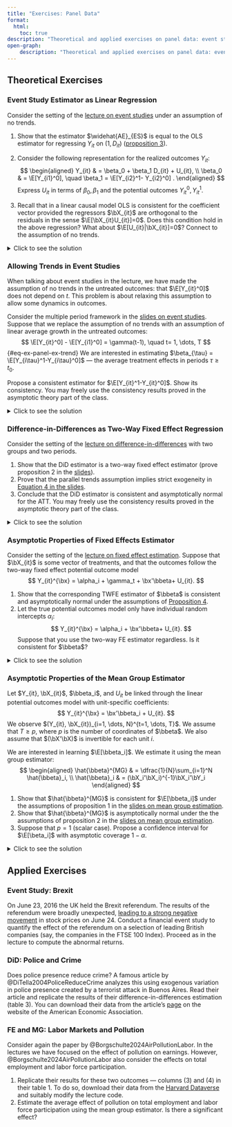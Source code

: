 ```yaml
---
title: "Exercises: Panel Data"
format:
  html:
    toc: true
description: "Theoretical and applied exercises on panel data: event studies, difference-in-differences, fixed effect and mean group estimation."
open-graph:
    description: "Theoretical and applied exercises on panel data: event studies, difference-in-differences, fixed effect and mean group estimation." 
---
```





## Theoretical Exercises 

### Event Study Estimator as Linear Regression

Consider the setting of the [lecture on event studies](https://vladislav-morozov.github.io/econometrics-2/slides/panel/event-studies.html#/event-studies-and-ols) under an assumption of no trends.

1. Show that the estimator $\widehat{AE}_{ES}$ is equal to the OLS estimator for regressing $Y_{it}$ on $(1, D_{it})$ ([proposition 3](https://vladislav-morozov.github.io/econometrics-2/slides/panel/event-studies.html#/event-studies-and-ols)).
2. Consider the following representation for the realized outcomes $Y_{it}$:
$$ 
\begin{aligned}
Y_{it} & = \beta_0 + \beta_1 D_{it} + U_{it},
\\
\beta_0 & = \E[Y_{i1}^0], \quad
\beta_1  =  \E[Y_{i2}^1- Y_{i2}^0] .
\end{aligned}
$$
Express $U_{it}$ in terms of $\beta_0, \beta_1$ and the potential outcomes $Y_{it}^0, Y_{it}^1$. 

3. Recall that in a linear causal model OLS is consistent for the coefficient vector provided the regressors $\bX_{it}$ are orthogonal to the residuals in the sense $\E[\bX_{it}U_{it}]=0$. Does this condition hold in the above regression? What about $\E[U_{it}|\bX_{it}]=0$? Connect to the assumption of no trends.


<details>
  <summary>Click to see the solution</summary>

*First subquestion*: let $\hat{\beta}_1$ be the estimated coefficients on $D_{it}$. Recall that it can be expressed as
$$
\hat{\beta}_1 = \dfrac{\widehat{\cov}(Y_{it}, D_{it})}{\widehat{\var}(D_{it})}.
$$ 
It is sufficient to evaluate the sample moments on the right hand side. For example, it holds that
$$
\widehat{\var}(D_{it}) = \dfrac{1}{2N}\sum_{i=1}^N \sum_{t=1}^2 D_{it}^2 - \left(\dfrac{1}{2N}\sum_{i=1}^N \sum_{t=1}^2 D_{it} \right)^2 = \dfrac{1}{4},
$$
where we use that for all $i$ it holds that $D_{i1}=0$ and $D_{i2}=1$. 

Likewise, for covariance we have that 
$$
\begin{aligned}
& \widehat{\cov}(Y_{it}, D_{it})\\
 & = \dfrac{1}{2N}\sum_{i=1}^N \sum_{t=1}^2 Y_{it}D_{it} - \left(  \dfrac{1}{2N}\sum_{i=1}^N \sum_{t=1}^2 Y_{it}\right)\left( \dfrac{1}{2N}\sum_{i=1}^N \sum_{t=1}^2 D_{it} \right) \\
& = \dfrac{1}{2N}\sum_{i=1}^N Y_{i2} - \dfrac{1}{4N}\left(  \sum_{i=1}^N Y_{i1} +\sum_{i=1}^N Y_{i2}  \right) \\
& = \dfrac{1}{4N}\sum_{i=1}^N (Y_{i2}- Y_{i1}).
\end{aligned}
$$
Combining the two expressions, we obtain that 
$$
\hat{\beta}_1 = \widehat{AE}_{ES}.
$$

<br>


*Second subquestion*: the easiest way to proceed is to tackle $t=1$ and $t=2$ separately. Consider first $t=0$. By construction, we know that $Y_{i1}=Y_{i1}^0$ (the untreated outcome). Hence
$$
\begin{aligned}
Y_{i1} & = Y_{i1}^0\\
& = \beta_0 + \beta_1\times 0 +  (Y_{i1}^0-\beta_0)\\
& = \beta_0 + \beta_1 D_{i1} + (Y_{i1}^0-\beta_0).
\end{aligned}
$$
We conclude that 
$$
U_{i1} = Y_{i1}^0  - \beta_0.
$$
We can proceed similarly with $t=2$:
$$
\begin{aligned}
Y_{i2} & = Y_{i2}^1\\
& = \beta_0 + \beta_1 +  (Y_{i2}^1-\beta_0-\beta_1)\\
& = \beta_0 + \beta_1 D_{i2} + (Y_{i2}^1-\beta_0-\beta_1).
\end{aligned}
$$
It follows that 
$$
U_{i2} = Y_{i2}^1-\beta_0-\beta_1.
$$

<br>


*Third subquestion*: the regressor vector $\bX_{it}$ is $(1, D_{it})$. Accordingly, $\E[\bX_{it}U_{it}]=0$ is two conditions: $\E[U_{it}]=0$ and $\E[U_{it}D_{it}]=0$. 
 
To check these conditions, it is again best to separately consider $t=1$ and $t=2$. 

- For $t=1$ we have
$$
\begin{aligned}
\E[U_{i1}] & = \E[Y_{i1}^0-\beta_0]= \E[Y_{i1}^0] - \E[Y_{i1}^0] =0, \\
\E[U_{i1}D_{i1}] & = \E[U_{i1}\times 0] =0,
\end{aligned}
$$
where we use the definition of $\beta_0$ and that $D_{i1}=0$ for all units.

- For $t=2$:
$$
\begin{aligned}
\E[U_{i2}] & = \E[Y_{i2}^1-\beta_0- \beta_1]= \E[Y_{i2}^1] - \E[Y_{i1}^0] - \E[Y_{i2}^1- Y_{i2}^0]\\
& = \E[Y_{i2}^0] - \E[Y_{i1}^0] \\
& = 0,  \\
\E[U_{i2}D_{i2}] & = \E[U_{i2}\times 1] =0,
\end{aligned}
$$
where we use the assumption of no trends (in the untreated outcomes).
 
We conclude that $\E[\bX_{it}U_{it}]=0$ under the assumption of no trends. 

Finally, regarding strict exogeneity, the conditional expectation in $\E[U_{it}|\bX_{it}]$ is actually quite easy to handle. 

- First, conditioning on a constant does not change anything (intuitively, a constant contains no information about any random variable), so $\E[U_{it}|\bX_{it}]= \E[U_{it}|D_{it}]$.
- Second, $D_{it}$ itself is constant for each given $t$ (=takes only one possible value for each $t$), so
$$
\begin{aligned}
\E[U_{i1}|D_{i1}] = \E[U_{i1}], \quad \E[U_{i2}|D_{i2}] = \E[U_{i2}].
\end{aligned}
$$
Both expectations on the right are 0. 

We conclude that
$$
\E[U_{it}|\bX_{it}] =0,
$$
and that strict exogeneity is equivalent to the assumption of no trends in the baseline. 

A practical conclusion is that under the assumption of no trends in the untreated outcomes, the OLS estimator is unbiased and consistent for the average treatment effect as $N\to\infty$.

</details>
 

### Allowing Trends in Event Studies

When talking about event studies in the lecture, we have made the assumption of no trends in the untreated outcomes: that $\E[Y_{it}^0]$ does not depend on $t$. This problem is about relaxing this assumption to allow some dynamics in outcomes.

Consider the multiple period framework in the [slides on event studies](https://vladislav-morozov.github.io/econometrics-2/slides/panel/event-studies.html#/multiple-period-framework). Suppose that we replace the assumption of no trends with an assumption of linear average growth in the untreated outcomes:
$$
\E[Y_{it}^0] - \E[Y_{i1}^0] = \gamma(t-1), \quad t= 1, \dots, T
$$ {#eq-ex-panel-ex-trend}
We are interested in estimating $\beta_{\tau} = \E[Y_{i\tau}^1-Y_{i\tau}^0]$ — the average treatment effects in periods $\tau\geq t_0$. 

Propose a consistent estimator for $\E[Y_{it}^1-Y_{it}^0]$. Show its consistency. You may freely use the consistency results proved in the asymptotic theory part of the class. 

<details>
  <summary>Click to see the solution</summary>
 
The most natural way to proceed is to attempt a regression similar to the [one](https://vladislav-morozov.github.io/econometrics-2/slides/panel/event-studies.html#/expanded-regression) we discussed in the multiple period case with no trends. Define period-$\tau$ treatment indicators:
$$
D_{it, \tau} = \begin{cases}
1, & t= \tau, \\
0, & t\neq \tau
\end{cases}
$$ 
We can now regress $Y_{it}$ on $\bX_{it} = (1, t-1, D_{it, t_0}, \dots D_{it, T})$ using OLS — note the addition of time $t$ to the list of regressors. Our estimator for $\beta_{\tau}$ is the coefficient on $D_{it, \tau}$.


To show consistency, we can use the same approach as in the first problem:

1. Represent the estimator as a linear model involving the coefficients of interest:
$$
Y_{it} = \beta_0 + \gamma (t-1)  \sum_{\tau = t_0}^{T} \beta_\tau D_{it, \tau} + U_{it},
$$ {#eq-ex-panel-ex-trend-model}
where $\beta_0 =\E[Y_{i1}^0]=0$.
2. Show that $\E[\bX_{it}U_{it}]=0$. 

 
As in the previous problem, it is enough to show that $\E[U_{it}]=0$ for all $t$ (why?). It is also again easiest to separately consider pre- and post-treatment periods. For clarity, we first find an expression for $U_{it}$ by aligning $Y_{it}$ with @eq-ex-panel-ex-trend-model. We then find $\E[U_{it}]$.

- Let $t<t_0$. Then 
$$
\begin{aligned}
& Y_{it} \\
&  = Y_{it}^0\\
& = \beta_0 + \gamma(t-1) + 0 + (Y_{it}^0 - \beta_0 - \gamma(t-1))\\
& = \beta_0 + \gamma(t-1) + \sum_{\tau=t_0}^T \beta_{\tau} D_{it, \tau} + (Y_{it}^0 - \beta_0 - \gamma(t-1)),
\end{aligned}
$$
where we use the fact that $D_{it, \tau}=0$ for all $t<t_0$ and $\tau\geq t_0$.
In other words, $U_{it} = Y_{it}^0 - \beta_0 - \gamma(t-1)$ for $t<t_0$. Then
$$
\begin{aligned}
\E[U_{it}] & = \E[Y_{it}^0] - \E[Y_{i1}^0] - \gamma(t-1) \\
& = \E[Y_{i1}^0] + \gamma(t-1) - \E[Y_{i1}^0] - \gamma(t-1)\\
& = 0,
\end{aligned}
$$
where we have used @eq-ex-panel-ex-trend on the second line.

- Let $t\geq t_0$. Then 
$$
\begin{aligned}
& Y_{it} \\
& = Y_{it}^1\\
& = \beta_0 + \gamma(t-1) + \beta_t \times 1 +  (Y_{it}^1 - \beta_0 - \gamma(t-1) - \beta_t)\\
& =  \beta_0 + \gamma(t-1) + \sum_{\tau=t_0}^T \beta_{\tau} D_{it, \tau} +  (Y_{it}^1 - \beta_0 - \gamma(t-1) - \beta_t),
\end{aligned}
$$
where we use that only $D_{it, t}$ is equal to 1 in the above sum. We thus obtain that $U_{it} = Y_{it}^1 - \beta_0 - \gamma(t-1) - \beta_t$ for $t\geq t_0$.  Hence
$$
\begin{aligned}
\E[U_{it}] & = \E[Y_{it}^1] - \E[Y_{i1}^0] - \gamma(t-1) - \E[Y_{it}^1 - Y_{it}^0]\\
& = \E[Y_{it}^0] - \E[Y_{i1}^0] - \gamma(t-1)\\
& = \E[Y_{i1}^0] + \gamma(t-1) - \E[Y_{i1}^0] - \gamma(t-1)\\
& = 0,
\end{aligned}
$$
where we again use @eq-ex-panel-ex-trend.

By the same argument as in the above problem (please check!), we conclude that $\E[\bX_{it}U_{it}]=0$. It follows that our OLS estimator is consistent for $(\beta_0, \gamma, \beta_{t_0}, \dots, \beta_T)$ by the standard consistency results for OLS.
 
</details>

### Difference-in-Differences as Two-Way Fixed Effect Regression

Consider the setting of the [lecture on difference-in-differences](https://vladislav-morozov.github.io/econometrics-2/slides/panel/did.html#/setting) with two groups and two periods. 

1. Show that the DiD estimator is a two-way fixed effect estimator (prove proposition 2 in the [slides](https://vladislav-morozov.github.io/econometrics-2/slides/panel/did.html#/regression-representation-result)).
2. Prove that the parallel trends assumption implies strict exogeneity in [Equation 4 in the slides](https://vladislav-morozov.github.io/econometrics-2/slides/panel/did.html#/eq-causal-did-twfe).
3. Conclude that the DiD estimator is consistent and asymptotically normal for the ATT. You may freely use the consistency results proved in the asymptotic theory part of the class. 



<details>
  <summary>Click to see the solution</summary>


*First subquestion*: the proof is by brute force evaluation of the OLS estimator expression
$$
\hat{\delta} = \dfrac{\widehat{\cov}\left(Y_{i2}-Y_{i1}, D_{i2}\right) }{\widehat{\var}(D_{i2})}.
$$
The denominator is given by 
$$
\widehat{\var}(D_{i2}) = \dfrac{1}{N} \sum_{i=1}^N D_{i2}^2 - \left(\dfrac{1}{N} \sum_{i=1}^N D_{i2} \right)^2 = \dfrac{N_T}{N} - \dfrac{N_T^2}{N^2} = \dfrac{N_TN_U}{N^2},
$$
where $N_T$ is the number of treated units, and $N_U$ is the number of untreated units. 

The numerator is given by 
$$
\begin{aligned}
& \widehat{\cov}\left(Y_{i2}-Y_{i1}, D_{i2}\right) \\
& = \dfrac{1}{N}\sum_{Treated} (Y_{i2}-Y_{i1}) \\
& \quad - \dfrac{N_T}{N}  \dfrac{1}{N}\left( \sum_{Treated} (Y_{i2}-Y_{i1}) + \sum_{Untreated}(Y_{i2}- Y_{i1})  \right) \\
& = \dfrac{N_U}{N^2} \sum_{Treated} (Y_{i2}-Y_{i1}) -\dfrac{N_T}{N^2} \sum_{Untreated} (Y_{i2}-Y_{i1}).
\end{aligned}
$$
Dividing the numerator by the denominator and combining the $N$ terms yields the result. 



<br>


*Second subquestion*: recall [Equation 4 in the slides](https://vladislav-morozov.github.io/econometrics-2/slides/panel/did.html#/eq-causal-did-twfe):
$$
Y_{i2}- Y_{i1} = \gamma + \delta D_{i2} + U_{i2}
$$
for 
$$
\begin{aligned}
\gamma & = \E[Y_{i2}^0 - Y_{i1}^0 |T], \\
\delta & = \E[Y_{i2}^1 - Y_{i2}^0 |T].
\end{aligned}
$$
Here $U_{i2}$ is given by
$$
U_{i2} = \begin{cases}
Y_{i2}^0 - Y_{i1}^0 - \gamma, & D_{i2} = 0, \\
Y_{i2}^1 - Y_{i1}^0 - \gamma-\delta, & D_{i2} = 1,
\end{cases}
$$

Strict exogeneity in this case means that $\E[U_{i2}|(1, D_{i2})]=0$. As always, conditioning on a constant does not affect the conditional expectation, and so we have that $\E[U_{i2}|(1, D_{i2})] = \E[U_{i2}|D_{i2}]$. To find this expectation, we consider the values of $D_{i2}$:

$$
\begin{aligned}
\E[U_{i2}|D_{i2}=0] & = \E[Y_{i2}^0 - Y_{i1}^0|U]- \E[Y_{i2}^0 - Y_{i1}^0 |T] \\
& = 0 \\
\E[U_{i2}|D_{i2}=1] & = \E[Y_{i2}^1 - Y_{i1}^0|T] - \E[Y_{i2}^0 - Y_{i1}^0 |T]- \E[Y_{i2}^1 - Y_{i2}^0 |T] \\
& = 0,
\end{aligned}
$$
where we

- Use the parallel trends assumption in $\E[U_{i2}|D_{i2}=0]$ 
- Add and subtract $\E[Y_{i2}^0|T]$ in  $\E[U_{i2}|D_{i2}=1]$.

For both values of $D_{i2}$ the conditional expectation is 0. Hence $\E[U_{i2}|D_{i2}]=0$, and strict exogeneity holds. 




*Bonus question*: prove the strict exogeneity implies the parallel trends assumption. To do so, notice that we have proved that in general
$$
\E[U_{i2}|D_{i2}] = D_{i2} \left( \E[Y_{i2}^0 - Y_{i1}^0|U]- \E[Y_{i2}^0 - Y_{i1}^0 |T]  \right)
$$ 
Now suppose that $\E[U_{i2}|D_{i2}] = 0$ regardless of the value of $D_{i2}$. Conclude that trends in outcomes must be parallel.

<br>


*Third subquestion*: the DiD estimator $\hat{\delta}$ is an OLS estimator for a linear causal model with strict exogeneity. Consistency and asymptotic normality for $\delta$ hold by the results we proved in the asymptotic theory part of the class. Finally,  recall that $\delta$ is exactly the ATT.

</details>
 


### Asymptotic Properties of Fixed Effects Estimator

Consider the setting of the [lecture on fixed effect estimation](https://vladislav-morozov.github.io/econometrics-2/slides/panel/fe.html#/sampling-setting). Suppose that $\bX_{it}$ is some vector of treatments, and that the outcomes follow the two-way fixed effect potential outcome model
$$
Y_{it}^{\bx} = \alpha_i + \gamma_t + \bx'\bbeta+ U_{it}.
$$

1. Show that the corresponding TWFE estimator of $\bbeta$ is consistent and asymptotically normal under the assumptions of [Proposition 4](https://vladislav-morozov.github.io/econometrics-2/slides/panel/fe.html#/asymptotic-distribution).
2. Let the true potential outcomes model only have individual random intercepts $\alpha_i$:
$$ 
Y_{it}^{\bx} = \alpha_i + \bx'\bbeta+ U_{it}.
$$
Suppose that you use the two-way FE estimator regardless. Is it consistent for $\bbeta$?  


<details>
  <summary>Click to see the solution</summary>

*First subquestion*: let $\tilde{\bX}_{it}$ be two-way transformed version of $\bX_{it}$, likewise with $\tilde{Y}_{it}$ and $\tilde{U}_{it}$ (see [Equation 7](https://vladislav-morozov.github.io/econometrics-2/slides/panel/fe.html#/within-estimation-ii-two-way-transformations)).
The within-transformed outcomes satisfy:
$$
\tilde{Y}_{it} = \tilde{\bX}_{it}'\bbeta + \tilde{U}_{it}.
$$
In individual matrix form: 
$$
\tilde{\bY}_i = \tilde{\bX}_i\bbeta + \tilde{\bU}_{i}.
$$

We can then represent the TWFE estimator of $\bbeta$ as 
$$
\begin{aligned}
\hat{\bbeta}^{FE} & = \left( \sum_{i=1}^N \tilde{\bX}_i'\tilde{\bX}_i
 \right)^{-1}\sum_{i=1}^N \tilde{\bX}_i'\tilde{\bY}_i \\
& = \bbeta +  \left(\dfrac{1}{N} \sum_{i=1}^N \tilde{\bX}_i'\tilde{\bX}_i
 \right)^{-1} \dfrac{1}{N} \sum_{i=1}^N \tilde{\bX}_i'\tilde{\bU}_i.
\end{aligned}
$$ {#eq-ex-panel-ex-fe-repr}

We now proceed as we always do.


To prove consistency, we make the following sequence of observations:

- Since $\E[\tilde{\bX}_i'\tilde{\bX}_i]$ exists and observations are IID across $i$, by the law of large numbers
$$
\dfrac{1}{N} \sum_{i=1}^N \tilde{\bX}_i'\tilde{\bX}_i \xrightarrow{p} \E[\tilde{\bX}_i'\tilde{\bX}_i].
$$
- Since $\E[\tilde{\bX}_i'\tilde{\bX}_i]$ is invertible, by the continuous mapping theorem
$$
\left( \dfrac{1}{N} \sum_{i=1}^N \tilde{\bX}_i'\tilde{\bX}_i\right)^{-1} \xrightarrow{p}  \left( \E[\tilde{\bX}_i'\tilde{\bX}_i]\right)^{-1}.
$$ {#eq-ex-panel-ex-fe-hess}
- By the law of large numbers
$$
\dfrac{1}{N} \sum_{i=1}^N \tilde{\bX}_i'\tilde{\bU}_i \xrightarrow{p} \E[\tilde{\bX}_i'\tilde{\bU}_i].
$$
- By the panel version of strict exogeneity and [Proposition 2](https://vladislav-morozov.github.io/econometrics-2/slides/panel/fe.html#/strict-exogeneity-implies-eq-panel-twfe-key-orthogonality) it holds that 
$$
\E[\tilde{\bX}_i'\tilde{\bU}_i] = 0.
$$
- By the continuous mapping theorem
$$
 \left(\dfrac{1}{N} \sum_{i=1}^N \tilde{\bX}_i'\tilde{\bX}_i
 \right)^{-1} \dfrac{1}{N} \sum_{i=1}^N \tilde{\bX}_i'\tilde{\bU}_i \xrightarrow{p} \left( \E[\tilde{\bX}_i'\tilde{\bX}_i]\right)^{-1}\E[\tilde{\bX}_i'\tilde{\bU}_i] = 0.
$$


We conclude that 
$$
\hat{\bbeta}^{FE} \xrightarrow{p} \bbeta.
$$


To show asymptotic normality, we first apply the central limit theorem as 
$$
\begin{aligned}
\dfrac{1}{\sqrt{N}} \sum_{i=1}^N \tilde{\bX}_i'\tilde{\bU}_i & = \sqrt{N}\left(\dfrac{1}{N} \sum_{i=1}^N \tilde{\bX}_i'\tilde{\bU}_i - \E[\tilde{\bX}_i'\tilde{\bU}_i] \right)\\
& \xrightarrow{d} N\left(0, \E[\tilde{\bX}_i'\tilde{\bU}_i\tilde{\bU}_i'\tilde{\bX}_i]   \right).
\end{aligned}
$$ 
Then by equations ([-@eq-ex-panel-ex-fe-repr])-([-@eq-ex-panel-ex-fe-hess]) and Slutsky's theorem we conclude that 
$$
\begin{aligned}
& \sqrt{N}\left(\hat{\bbeta}^{FE} - \bbeta\right) \\
& \xrightarrow{d} N\left(0, \left(\E[\tilde{\bX}_i'\tilde{\bX}_i] \right)^{-1} \E[\tilde{\bX}_i'\tilde{\bU}_i\tilde{\bU}_i'\tilde{\bX}_i] \left(\E[\tilde{\bX}_i'\tilde{\bX}_i] \right)^{-1}\right).
\end{aligned}
$$


<br>

*Second subquestion*: the two-way within transformation successfully eliminates all the random intercepts present. The realized outcomes still satisfy
$$
\tilde{Y}_{it} = \tilde{\bX}_{it}'\bbeta + \tilde{U}_{it}.
$$
It follows that the estimator is still consistent and asymptotically normal, provided suitable moment and invertibility conditions hold. 

Does this mean that you should always try to eliminate as many random intercepts as possible? Not really, for the following two reasons: 

- Removing more effects makes it harder to satisfy the invertibility condition on $\E[\tilde{\bX}_{i}'\tilde{\bX}_i]$. Every layer of the within transformation deletes something from $\bX_{it}$. It is possible to delete so much that there isn't enough variation left for estimation.
- The random intercept model is likely misspecified in the sense that coefficient vectors $\bbeta$ differ at least between units. Removing different kinds of FEs only changes the weights in the estimand of the FE estimator, but does not lead to the true average effect.




</details>
 

### Asymptotic Properties of the Mean Group Estimator

Let $Y_{it}, \bX_{it}$, $\bbeta_i$, and $U_{it}$ be linked through the linear potential outcomes model with unit-specific coefficients:
$$
Y_{it}^{\bx} = \bx'\bbeta_i + U_{it}.
$$
We observe $(Y_{it}, \bX_{it})_{i=1, \dots, N}^{t=1, \dots, T}$. We assume that $T\geq p$, where $p$ is the number of coordinates of $\bbeta$. We also assume that $(\bX'\bX)$ is invertible for each unit $i$. 

We are interested in learning $\E[\bbeta_i]$. We estimate it using the mean group estimator:
$$
\begin{aligned}
\hat{\bbeta}^{MG} & = \dfrac{1}{N}\sum_{i=1}^N \hat{\bbeta}_i, \\
\hat{\bbeta}_i & = (\bX_i'\bX_i)^{-1}\bX_i'\bY_i
\end{aligned}
$$


1. Show that $\hat{\bbeta}^{MG}$ is consistent for $\E[\bbeta_i]$ under the assumptions of proposition 1 in the [slides on mean group estimation](https://vladislav-morozov.github.io/econometrics-2/slides/panel/mean-group.html#/consistency-of-the-mg-estimator).
2. Show that $\hat{\bbeta}^{MG}$ is asymptotically normal under the the assumptions of proposition 2 in the [slides on mean group estimation](https://vladislav-morozov.github.io/econometrics-2/slides/panel/mean-group.html#/asymptotic-distribution).
3. Suppose that $p=1$ (scalar case). Propose a confidence interval for $\E[\beta_i]$ with asymptotic coverage $1-\alpha$. 

<details>
  <summary>Click to see the solution</summary>

*First subquestion*: We substitute $Y_{it} = \bX_{it}'\bbeta_i  + U_{it}$  into the individual estimators $\hat{\bbeta}_i$:
$$
\hat{\bbeta}_i = \bbeta_i +  (\bX_i'\bX_i)^{-1}\bX_i'\bU_i
$$
We can then represent the mean group estimator as
$$
\hat{\bbeta}^{MG} = \dfrac{1}{N}\sum_{i=1}^N \bbeta_i + \dfrac{1}{N}\sum_{i=1}^N(\bX_i'\bX_i)^{-1}\bX_i'\bU_i.
$$
By assumptions of proposition 1, $(\bX_i, \bU_i, \bbeta_i)$ are IID random vectors and the expected value of $\bbeta_i$ exists. Then by the law of large numbers
$$
\dfrac{1}{N}\sum_{i=1}^N \bbeta_i \xrightarrow{p} \E[\bbeta_i].
$$
Likewise, $(\bX_i'\bX_i)^{-1}\bX_i'\bU_i$ has finite expected value by assumption, so by the law of large numbers it holds that
$$
\dfrac{1}{N}\sum_{i=1}^N(\bX_i'\bX_i)^{-1}\bX_i'\bU_i\xrightarrow{p} \E\left[(\bX_i'\bX_i)^{-1}\bX_i'\bU_i\right].
$$
We conclude that 
$$
\hat{\bbeta}^{MG}\xrightarrow{p} \E[\bbeta_i] + \E\left[(\bX_i'\bX_i)^{-1}\bX_i'\bU_i\right].
$$
Finally, by the law of iterated expectations and assumption of strict exogeneity, it holds that 
$$
\begin{aligned}
\E\left[(\bX_i'\bX_i)^{-1}\bX_i'\bU_i\right] & = \E\left[\E\left[ (\bX_i'\bX_i)^{-1}\bX_i'\bU_i|\bX_i\right]\right]\\
& = \E\left[(\bX_i'\bX_i)^{-1}\bX_i' \E[\bU_i|\bX_i]  \right]\\
& = 0.
\end{aligned}
$$
We conclude that $\hat{\bbeta}^{MG}\xrightarrow{p}\E[\bbeta_i]$.


<br> 

*Second subquestion*: To prove asymptotic normality, we will showcase the technique used in the lecture slides. It consists in expressing $\hat{\bbeta}^{MG}$ as a continuous transformation of a single random vector: 
$$ 
\hat{\bbeta}^{MG}  = \begin{pmatrix}
\bI_p & \bI_p
\end{pmatrix} \left[ \dfrac{1}{N} \sum_{i=1}^N \underbrace{\begin{pmatrix}
\bbeta_i \\
(\bX_i'\bX_i)^{-1}\bX_i'\bU_i
\end{pmatrix}}_{=\bW_i} \right],
$$ {#eq-ex-panel-ex-mg-representation}
where $\bI_p$ is the $p\times p$ identity matrix.

From this point out, the problem is fairly easy. Tkey key challenge is not getting confused in expressing the asymptotic variance. 

By assumption of proposition 2, $\bW_i$ are IID vectors with finite second moments. It then follows by the central limit theorem that
$$
\sqrt{N}\left( \dfrac{1}{N} \sum_{i=1}^N \bW_i - \E[\bW_i] \right) \xrightarrow{d} N(0, \var(\bW_i))
$$ 
We now connect the moments of $\bW_i$ to $(\bbeta_i, \bX_i, \bU_i)$. The mean:
$$
\begin{aligned}
\E[\bW_i] & = \begin{pmatrix}
\E[\bbeta_i]\\
\E\left[(\bX_i'\bX_i)^{-1}\bX_i'\bU_i \right]
\end{pmatrix} = \begin{pmatrix}
\E[\bbeta_i]\\
0
\end{pmatrix} , \\
\end{aligned}
$$
where we have used the fact that $\E[(\bX_i'\bX_i)^{-1}\bX_i'\bU_i]=0$.

Now the variance:
$$
\begin{aligned}
& \var(\bW_i) \\
&  = \E[\bW_i\bW_i'] - (\E[\bW_i])(\E[\bW_i])' \\
& =  \begin{pmatrix}
\var(\bbeta_i) & \E[\bbeta_i\bU_i'\bX_i(\bX_i'\bX_i)^{-1}] \\
\E\left[(\bX_i'\bX_i)^{-1}\bX_i'\bU_i\bbeta_i' \right] & \var\left( (\bX_i'\bX_i)^{-1}\bX_i'\bU_i \right)
\end{pmatrix}, 
\end{aligned}
$$
where we have again use $\E[(\bX_i'\bX_i)^{-1}\bX_i'\bU_i]=0$. 

Further, we can show that the covariance (off-diagonal) terms in $\var(\bW_i)$ are zero. using the stronger strict exogeneity property $\E[\bU_i|\bbeta_i, \bX_i]=0$.  We again use the law of iterated expectations as 
$$
\begin{aligned}
\E\left[(\bX_i'\bX_i)^{-1}\bX_i'\bU_i\bbeta_i' \right] & = \E\left[ \E\left[(\bX_i'\bX_i)^{-1}\bX_i'\bU_i\bbeta_i' |\bbeta_i, \bX_i\right] \right]\\
& = \E\left[(\bX_i'\bX_i)^{-1}\bX_i'\E[\bU_i|\bbeta_i, \bX_i]\bbeta_i'  \right]\\
& = 0
\end{aligned}
$$

Summing up, we conclude that 
$$
\begin{aligned}
& \sqrt{N}\left( \dfrac{1}{N} \sum_{i=1}^N \bW_i - \begin{pmatrix}
\E[\bbeta_i]\\
0
\end{pmatrix}\right)\\
& \xrightarrow{d} N\left(0, \begin{pmatrix}
\var(\bbeta_i) & 0\\
0 & \var\left( (\bX_i'\bX_i)^{-1}\bX_i'\bU_i \right)
\end{pmatrix}\right)
\end{aligned}
$$ {#eq-ex-panel-ex-mg-core}
By @eq-ex-panel-ex-mg-representation, we have that 
$$
\sqrt{N}\left(\hat{\bbeta}^{MG} - \E[\bbeta_i] \right) = \begin{pmatrix}
\bI_p & \bI_p 
\end{pmatrix}  \sqrt{N}\left( \dfrac{1}{N} \sum_{i=1}^N \bW_i - \begin{pmatrix}
\E[\bbeta_i]\\
0
\end{pmatrix}\right)
$$
Finally, by the continuous mapping theorem or the delta method, the above representation and @eq-ex-panel-ex-mg-core, we conclude that 
$$
\begin{aligned}
& \sqrt{N}\left(\hat{\bbeta}^{MG} - \E[\bbeta_i] \right)\\
&  \xrightarrow{d} N\left(0, \var(\bbeta_i) + \var\left( (\bX_i'\bX_i)^{-1}\bX_i'\bU_i \right) \right).
\end{aligned}
$$






<br>


*Third subquestion*: as suggested in the lecture, we can directly use the sample variance of $\hat{\beta}_i$ to estimate the asymptotic variance of $\hat{\beta}^{MG}$: 
$$
\widehat{\avar}(\hat{\bbeta}^{MG}) = \dfrac{1}{N}\sum_{i=1}^N \left(\hat{\beta}_i- \hat{\beta}^{MG} \right)^2.
$$
The construction  of the confidence interval is standard. Let $z_{1-\alpha/2}$ be the $(1-\alpha/2)$th quantile of the standard normal distribution. 

Define $S$ as 
$$
S = \left[\hat{\beta}^{MG} - z_{1-\alpha/2}\sqrt{\dfrac{\widehat{\avar}(\hat{\bbeta}^{MG}) }{N}  }, \hat{\beta}^{MG} + z_{1-\alpha/2}\sqrt{\dfrac{\widehat{\avar}(\hat{\bbeta}^{MG}) }{N}  }\right]
$$
To show that $S$ has asymptotic coverage $\alpha$, it is sufficient to notice that by the central limit theorem
$$
\sqrt{N}\left(\hat{\beta}^{MG} - \E[\beta_i] \right) \xrightarrow{d} N\left(0, \var(\hat{\beta}_i) \right).
$$
The proof now proceeds as in the lectures and the previous exercise sheet.

</details>
 

  
## Applied Exercises
 

### Event Study: Brexit

On June 23, 2016 the UK held the Brexit referendum. The results of the referendum were broadly unexpected, [leading to a strong negative movement](https://web.archive.org/web/20160703190302/http://bigstory.ap.org/article/d4930c2180b143d685213a75e916bee8/british-vote-leaving-eu-rocks-world-financial-markets) in stock prices on June 24. Conduct a financial event study to quantify the effect of the referendum on a selection of leading British companies (say, the companies in the FTSE 100 Index). Proceed as in the lecture to compute the abnormal returns. 

### DiD: Police and Crime 

Does police presence reduce crime? A famous article by @DiTella2004PoliceReduceCrime analyzes this using exogenous variation in police presence created by a terrorist attack in Buenos Aires. Read their article and replicate the results of their difference-in-differences estimation (table 3). You can download their data from the article's [page](https://www.aeaweb.org/articles?id=10.1257/000282804322970733) on the website of the American Economic Association.

### FE and MG: Labor Markets and Pollution

Consider again the paper by @Borgschulte2024AirPollutionLabor. In the lectures we have focused on the effect of pollution on earnings. However, @Borgschulte2024AirPollutionLabor also consider the effects on total employment and labor force participation. 

1. Replicate their results for these two outcomes — columns (3) and (4) in their table 1. To do so, download their data from the [Harvard Dataverse](https://dataverse.harvard.edu/file.xhtml?fileId=6425134&version=1.0) and suitably modify the lecture code. 
2. Estimate the average effect of pollution on total employment and labor force participation using the mean group estimator. Is there a significant effect? 